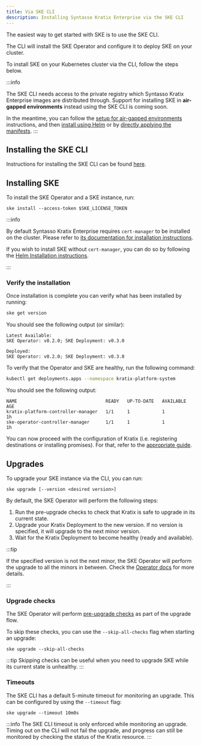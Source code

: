 ```yaml
---
title: Via SKE CLI
description: Installing Syntasso Kratix Enterprise via the SKE CLI
---
```


The easiest way to get started with SKE is to use the SKE CLI.

The CLI will install the SKE Operator and configure it to deploy SKE on your cluster.

To install SKE on your Kubernetes cluster via the CLI, follow the steps below.

:::info

The SKE CLI needs access to the private registry which Syntasso Kratix Enterprise images
are distributed through. Support for installing SKE in **air-gapped environments** instead
using the SKE CLI is coming soon.

In the meantime, you can follow the [setup for air-gapped environments](./air-gapped)
instructions, and then [install using Helm](./via-helm) or by [directly applying the manifests](./via-manifest).
:::

## Installing the SKE CLI

Instructions for installing the SKE CLI can be found [here](../../ske-cli/ske-cli-intro#installation).

## Installing SKE

To install the SKE Operator and a SKE instance, run:

```
ske install --access-token $SKE_LICENSE_TOKEN
```

:::info

By default Syntasso Kratix Enterprise requires `cert-manager` to be installed on
the cluster. Please refer to [its documentation for installation
instructions](https://cert-manager.io/).

If you wish to install SKE without `cert-manager`, you can do so by following the
[Helm Installation instructions](./via-helm#custom-certs).

:::

### Verify the installation

Once installation is complete you can verify what has been installed by running:

```bash
ske get version
```

You should see the following output (or similar):
```shell-session
Latest Available:
SKE Operator: v0.2.0; SKE Deployment: v0.3.0

Deployed:
SKE Operator: v0.2.0; SKE Deployment: v0.3.0
```

To verify that the Operator and SKE are healthy, run the following command:

```bash
kubectl get deployments.apps --namespace kratix-platform-system
```

You should see the following output:

```shell-session
NAME                                 READY   UP-TO-DATE   AVAILABLE   AGE
kratix-platform-controller-manager   1/1     1            1           1h
ske-operator-controller-manager      1/1     1            1           1h
```

You can now proceed with the configuration of Kratix (i.e. registering destinations or
installing promises). For that, refer to the [appropriate guide](/category/guides).

## Upgrades

To upgrade your SKE instance via the CLI, you can run:

```shell-session
ske upgrade [--version <desired version>]
```

By default, the SKE Operator will perform the following steps:
1. Run the pre-upgrade checks to check that Kratix is safe to upgrade in its current state.
1. Upgrade your Kratix Deployment to the new version. If no version is
   specified, it will upgrade to the next minor version.
1. Wait for the Kratix Deployment to become healthy (ready and available).

:::tip

If the specified version is not the next minor, the SKE Operator will perform
the upgrade to all the minors in between. Check the [Operator
docs](/ske/kratix/ske-operator#upgrade) for more details.

:::

### Upgrade checks

The SKE Operator will perform [pre-upgrade checks](../ske-operator#pre-upgrade-checks) as part of the upgrade flow.

To skip these checks, you can use the `--skip-all-checks` flag when starting an upgrade:

```shell-session
ske upgrade --skip-all-checks
```

:::tip
Skipping checks can be useful when you need to upgrade SKE while its current state is
unhealthy.
:::

### Timeouts

The SKE CLI has a default 5-minute timeout for monitoring an upgrade. This can be
configured by using the `--timeout` flag:

```shell-session
ske upgrade --timeout 10m0s
```

:::info
The SKE CLI timeout is only enforced while monitoring an upgrade. Timing out on the CLI will not
fail the upgrade, and progress can still be monitored by checking the status of the Kratix
resource.
:::
